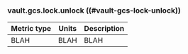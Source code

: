 ### vault.gcs.lock.unlock ((#vault-gcs-lock-unlock))

Metric type | Units | Description
----------- | ----- | -----------
BLAH     | BLAH    | BLAH